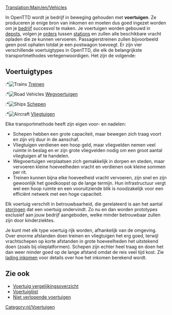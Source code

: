 [[Translation:Main/en/Vehicles]]{{nl/Inhoudsopgave}}

In OpenTTD wordt je bedrijf in beweging gehouden met '''voertuigen'''. Ze produceren je enige bron van inkomen en moeten dus goed ingezet worden om je [[Main/nl/Bedrijf|bedrijf]] succesvol te maken. Je voertuigen worden gebouwd in [[Main/nl/Depots|depots]], volgen je [[Main/nl/Orders|orders]] tussen [[Main/nl/Stations|stations]] en zullen alle beschikbare vracht opladen die ze kunnen vervoeren. Passagierstreinen zullen bijvoorbeeld geen post ophalen totdat je een postwagon toevoegt. Er zijn vier verschillende voertuigtypes in OpenTTD, die elk de belangrijkste transportmethodes vertegenwoordigen. Het zijn de volgende:

== Voertuigtypes ==
:*[[File:en/Manual html m16a497ce.png|Trains]] [[Main/nl/Treinen|Treinen]]
:*[[File:en/Manual html m3518e48c.png|Road Vehicles]] [[Main/nl/Wegvoertuigen|Wegvoertuigen]]
:*[[File:en/Manual html 53123a33.png|Ships]] [[Main/nl/Schepen|Schepen]]
:*[[File:en/Manual html 442702e6.png|Aircraft]] [[Main/nl/Vliegtuigen|Vliegtuigen]]

Elke transportmethode heeft zijn eigen voor- en nadelen:
*Schepen hebben een grote capaciteit, maar bewegen zich traag voort en zijn vrij duur in de aanschaf.
*Vliegtuigen verdienen een hoop geld, maar vliegvelden nemen veel ruimte in beslag en er zijn grote vliegvelden nodig om een groot aantal vliegtuigen af te handelen.
*Wegvoertuigen verplaatsen zich gemakkelijk in dorpen en steden, maar vervoeren kleine hoeveelheden vracht en verdienen ook kleine sommen per rit.
*Treinen kunnen bijna elke hoeveelheid vracht vervoeren, zijn snel en zijn gewoonlijk het goedkoopst op de lange termijn. Hun infrastructuur vergt wel een hoop ruimte en een vooruitziende blik is noodzakelijk voor een efficiënt netwerk met een hoge capaciteit.

Elk voertuig verschilt in betrouwbaarheid, die gerelateerd is aan het aantal [[Main/nl/Defecten|storingen]] dat een voertuig ondervindt. Zo nu en dan worden prototypes exclusief aan jouw bedrijf aangeboden, welke minder betrouwbaar zullen zijn door kinderziektes.

Je kunt met elk type voertuig rijk worden, afhankelijk van de omgeving. Over enorme afstanden doen treinen en vliegtuigen het erg goed, terwijl vrachtschepen op korte afstanden in grote hoeveelheden het uitstekend doen (zoals bij olieplatformen). Schepen zijn echter heel traag en doen het dan weer minder goed op de lange afstand omdat de reis veel tijd kost. Zie [[Main/nl/Vrachtinkomsten|lading inkomen]] voor details over hoe het inkomen berekend wordt.

==Zie ook==
*[[Main/nl/Voertuigenvergelijkingstabel|Voertuig vergelijkingsoverzicht]]
*[[Main/nl/Voertuiglijst|Voertuiglijst]]
*[[Main/en/Never expire vehicles|Niet verlopende voertuigen]]
[[Category:nl/Voertuigen]]
